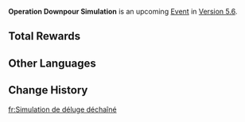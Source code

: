 <!--{{Event Tabs}}-->
{{Stub}}
{{Event
|name              = Operation Downpour Simulation
|image             = Operation Downpour Simulation.png
|type              = In-Game
|group             = <!--Flagship/Login/Submission-->
|time_known        = yes
|time_start        = 2025-05-19 10:00:00
|time_end          = 2025-06-03 03:59:59
|link              = 
|link2             = 
|link2name         = 
}}
{{Description|In a corner of the [[Court of Fontaine]], [[Turenna]] and [[Enghiene]], members of the [[Special Security and Surveillance Patrol]], have set up a new tabletop wargame. The stage is set for you to show off your tactical brilliance...}}
'''Operation Downpour Simulation''' is an upcoming [[Event]] in [[Version 5.6]].
<!--
==Event Details==
===Duration===
* 

===Requirements===
* 

===Summary===
* 

--><!--
==Battle Pass Missions==
{{Battle Pass Missions
|name     = 
|mission1 = {{Color|[Event]}}
|exp1     = 
|mission2 = {{Color|[Event]}}
|exp2     = 
|mission3 = {{Color|[Event]}}
|exp3     = 
}}
-->
==Total Rewards==
{{Event Rewards
|Primogem = 420
|sort  = Primogem
}}
<!--
{{Event Rewards
|type      = Event Items
|currency1 = count
|currency2 = count
|sort      = currency1,currency2
}}
-->
==Other Languages==
{{Other Languages
|en       = Operation Downpour Simulation
|zhs      = 雨阵奔流之述演
|zhs_rm   = 
|zht      = 
|zht_rm   = 
|zh_tl    = 
|ja       = 
|ja_rm    = 
|ja_tl    = 
|ko       = 
|ko_rm    = 
|ko_tl    = 
|es       = Simulacros bajo la lluvia
|es_tl    = Simulations Under the Rain
|fr       = 
|fr_tl    = 
|ru       = Симуляция операции "Ливень"
|ru_tl    = Operation "Downpour" Simulation
|th       = 
|th_rm    = 
|th_tl    = 
|vi       = 
|vi_tl    = 
|de       = 
|de_tl    = 
|id       = 
|id_tl    = 
|pt       = 
|pt_tl    = 
|tr       = 
|tr_tl    = 
|it       = 
|it_tl    = 
}}

==Change History==
{{Change History|5.6}}

[[fr:Simulation de déluge déchaîné]]